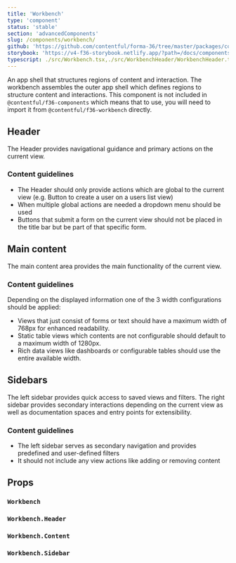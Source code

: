 ```yaml
---
title: 'Workbench'
type: 'component'
status: 'stable'
section: 'advancedComponents'
slug: /components/workbench/
github: 'https://github.com/contentful/forma-36/tree/master/packages/components/workbench'
storybook: 'https://v4-f36-storybook.netlify.app/?path=/docs/components-workbench--basic'
typescript: ./src/Workbench.tsx,./src/WorkbenchHeader/WorkbenchHeader.tsx,./src/WorkbenchContent/WorkbenchContent.tsx,./src/WorkbenchSidebar/WorkbenchSidebar.tsx
---
```


An app shell that structures regions of content and interaction.
The workbench assembles the outer app shell which defines regions to structure content and interactions.
This component is not included in `@contentful/f36-components`
which means that to use, you will need to import it from `@contentful/f36-workbench` directly.

## Header

The Header provides navigational guidance and primary actions on the current view.

### Content guidelines

- The Header should only provide actions which are global to the current view (e.g. Button to create a user on a users list view)
- When multiple global actions are needed a dropdown menu should be used
- Buttons that submit a form on the current view should not be placed in the title bar but be part of that specific form.

## Main content

The main content area provides the main functionality of the current view.

### Content guidelines

Depending on the displayed information one of the 3 width configurations should be applied:

- Views that just consist of forms or text should have a maximum width of 768px for enhanced readability.
- Static table views which contents are not configurable should default to a maximum width of 1280px.
- Rich data views like dashboards or configurable tables should use the entire available width.

## Sidebars

The left sidebar provides quick access to saved views and filters.
The right sidebar provides secondary interactions depending on the current view as well as documentation spaces and entry points for extensibility.

### Content guidelines

- The left sidebar serves as secondary navigation and provides predefined and user-defined filters
- It should not include any view actions like adding or removing content

## Props

### `Workbench`

<PropsTable of="Workbench" />

### `Workbench.Header`

<PropsTable of="WorkbenchHeader" />

### `Workbench.Content`

<PropsTable of="WorkbenchContent" />

### `Workbench.Sidebar`

<PropsTable of="WorkbenchSidebar" />
